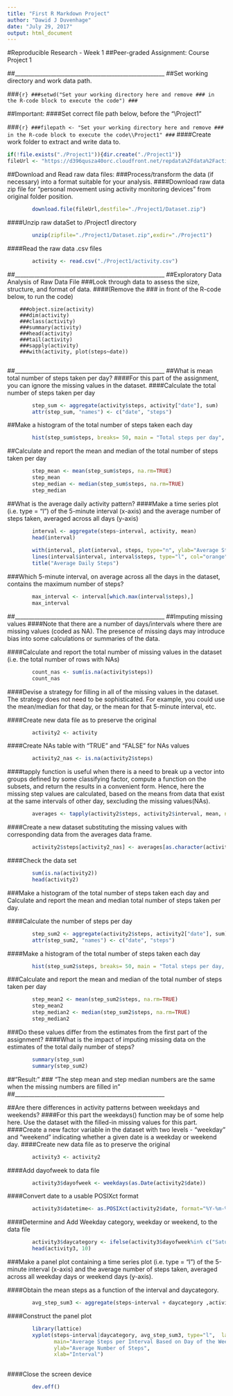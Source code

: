 ---
title: "First R Markdown Project"
author: "Dawid J Duvenhage"
date: "July 29, 2017"
output: html_document
---

#Reproducible Research - Week 1
##Peer-graded Assignment: Course Project 1

##______________________________________________________
##Set working directory and work data path.

###```{r}
###setwd("Set your working directory here and remove ### in the R-code block to execute the code")
###```

##Important:
####Set correct file path below, before the "\\Project1"

###```{r}
###filepath <- "Set your working directory here and remove ### in the R-code block to execute the code\\Project1"
###```
####Create work folder to extract and write data to.
```{r}
if(!file.exists("./Project1")){dir.create("./Project1")}
fileUrl <- "https://d396qusza40orc.cloudfront.net/repdata%2Fdata%2Factivity.zip"
```
##Download and Read raw data files:
###Process/transform the data (if necessary) into a format suitable for your analysis.
####Download raw data zip file for "personal movement using activity monitoring devices" from original folder position.
```{r}
        download.file(fileUrl,destfile="./Project1/Dataset.zip")
```
####Unzip raw dataSet to /Project1 directory
```{r}
        unzip(zipfile="./Project1/Dataset.zip",exdir="./Project1")
```
####Read the raw data .csv files 
```{r}
        activity <- read.csv("./Project1/activity.csv")
```
##______________________________________________________
##Exploratory Data Analysis of Raw Data File
###Look through data to assess the size, structure, and format of data.
####(Remove the ### in front of the R-code below, to run the code)

        ###object.size(activity)
        ###dim(activity)
        ###class(activity)
        ###summary(activity)
        ###head(activity)
        ###tail(activity)
        ###sapply(activity)
        ###with(activity, plot(steps~date))
      
##______________________________________________________
##What is mean total number of steps taken per day?
####For this part of the assignment, you can ignore the missing values in the dataset.
####Calculate the total number of steps taken per day
```{r}
        step_sum <- aggregate(activity$steps, activity["date"], sum)
        attr(step_sum, "names") <- c("date", "steps")
``` 
##Make a histogram of the total number of steps taken each day
```{r}
        hist(step_sum$steps, breaks= 50, main = "Total steps per day", xlab = "totals steps", col="green")
``` 

##Calculate and report the mean and median of the total number of steps taken per day
```{r}
        step_mean <- mean(step_sum$steps, na.rm=TRUE)
        step_mean
        step_median <- median(step_sum$steps, na.rm=TRUE)
        step_median
```       
##What is the average daily activity pattern?
####Make a time series plot (i.e. type = "l") of the 5-minute interval (x-axis) and the average number of steps taken, averaged across all days (y-axis)
```{r}
        interval <- aggregate(steps~interval, activity, mean)
        head(interval)
        
        with(interval, plot(interval, steps, type="n", ylab="Average Steps per Day") )
        lines(interval$interval, interval$steps, type="l", col="orange")
        title("Average Daily Steps")
```    

###Which 5-minute interval, on average across all the days in the dataset, contains the maximum number of steps?
```{r}
        max_interval <- interval[which.max(interval$steps),]
        max_interval
```          
##______________________________________________________
##Imputing missing values
####Note that there are a number of days/intervals where there are missing values (coded as NA). The presence of missing days may introduce bias into some calculations or summaries of the data.

####Calculate and report the total number of missing values in the dataset (i.e. the total number of rows with NAs)
```{r}
        count_nas <- sum(is.na(activity$steps))
        count_nas
```         
####Devise a strategy for filling in all of the missing values in the dataset. The strategy does not need to be sophisticated. For example, you could use the mean/median for that day, or the mean for that 5-minute interval, etc.

####Create new data file as to preserve the original
```{r}        
        activity2 <- activity
```  
####Create NAs table with "TRUE" and "FALSE" for NAs values
```{r}        
        activity2_nas <- is.na(activity2$steps)
```        
####tapply function is useful when there is a need to break up a vector into groups defined by some classifying factor, compute a function on the subsets, and return the results in a convenient form. Hence, here the missing step values are calculated, based on the means from data that exist at the same intervals of other day, sexcluding the missing values(NAs).
```{r}         
        averages <- tapply(activity2$steps, activity2$interval, mean, na.rm=TRUE, simplify = TRUE)
```
####Create a new dataset substituting the missing values with corresponding data from the averages data frame.
```{r}   
        activity2$steps[activity2_nas] <- averages[as.character(activity2$interval[activity2_nas])]
```  
####Check the data set
```{r}  
        sum(is.na(activity2))
        head(activity2)
```        
###Make a histogram of the total number of steps taken each day and Calculate and report the mean and median total number of steps taken per day.

####Calculate the number of steps per day
```{r}          
        step_sum2 <- aggregate(activity2$steps, activity2["date"], sum)
        attr(step_sum2, "names") <- c("date", "steps")
```         
####Make a histogram of the total number of steps taken each day
```{r}          
        hist(step_sum2$steps, breaks= 50, main = "Total steps per day, adjusted for missing data.", xlab = "totals steps", col="yellow")
```       

###Calculate and report the mean and median of the total number of steps taken per day
```{r}         
        step_mean2 <- mean(step_sum2$steps, na.rm=TRUE)
        step_mean2
        step_median2 <- median(step_sum2$steps, na.rm=TRUE)
        step_median2
```          
###Do these values differ from the estimates from the first part of the assignment? 
####What is the impact of imputing missing data on the estimates of the total daily number of steps?   
```{r}          
        summary(step_sum)
        summary(step_sum2)
```          
##"Result:" 
###         "The step mean and step median numbers are the same when the missing numbers are filled in"
##______________________________________________________

##Are there differences in activity patterns between weekdays and weekends?
####For this part the weekdays() function may be of some help here. Use the dataset with the filled-in missing values for this part.
####Create a new factor variable in the dataset with two levels - "weekday" and "weekend" indicating whether a given date is a weekday or weekend day.
####Create new data file as to preserve the original
```{r}         
        activity3 <- activity2
```         
####Add dayofweek to data file
```{r}         
        activity3$dayofweek <- weekdays(as.Date(activity2$date))
```         
####Convert date to a usable POSIXct format
```{r}         
        activity3$datetime<- as.POSIXct(activity2$date, format="%Y-%m-%d")   
```         
####Determine and Add Weekday category, weekday or weekend, to the data file
```{r}         
        activity3$daycategory <- ifelse(activity3$dayofweek%in% c("Saturday", "Sunday"), "Weekend", "Weekday")
        head(activity3, 10)
```        
###Make a panel plot containing a time series plot (i.e. type = "l") of the 5-minute interval (x-axis) and the average number of steps taken, averaged across all weekday days or weekend days (y-axis).    

####Obtain the mean steps as a function of the interval and daycategory.
```{r}         
        avg_step_sum3 <- aggregate(steps~interval + daycategory ,activity3, mean)
```         
####Construct the panel plot
```{r}         
        library(lattice) 
        xyplot(steps~interval|daycategory, avg_step_sum3, type="l",  layout = c(1,2),
               main="Average Steps per Interval Based on Day of the Week Category",
               ylab="Average Number of Steps", 
               xlab="Interval")
        
```          

####Close the screen device
```{r}         
        dev.off()
``` 